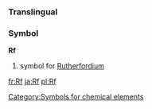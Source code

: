 ===Translingual===
===Symbol===
'''Rf'''
#{{chemistry}} symbol for [[Rutherfordium]]
[[Category:Symbols for chemical elements]]

[[fr:Rf]]
[[ja:Rf]]
[[pl:Rf]]